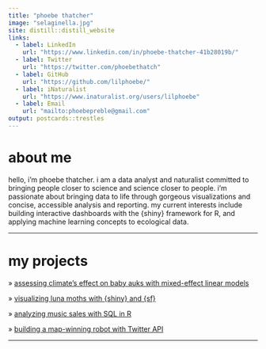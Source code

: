 ```yaml
---
title: "phoebe thatcher"
image: "selaginella.jpg"
site: distill::distill_website
links:
  - label: LinkedIn
    url: "https://www.linkedin.com/in/phoebe-thatcher-41b28019b/"
  - label: Twitter
    url: "https://twitter.com/phoebethatch"
  - label: GitHub
    url: "https://github.com/lilphoebe/"
  - label: iNaturalist
    url: "https://www.inaturalist.org/users/lilphoebe"
  - label: Email
    url: "mailto:phoebepreble@gmail.com"
output: postcards::trestles
---
```

<style type="text/css">
@font-face {
  font-family: 'Computer Modern';
  src: url('Serif/cmunrm.eot'); /* IE9 Compat Modes */
  src: url('Serif/cmunrm.eot?#iefix') format('embedded-opentype'), /* IE6-IE8 */
       url('Serif/cmunrm.woff') format('woff'), /* Modern Browsers */
       url('Serif/cmunrm.ttf')  format('truetype'), /* Safari, Android, iOS */
       url('Serif/cmunrm.csg#svgFontName') format('svg'); /* Legacy iOS */
}
</style>

# about me

hello, i'm phoebe thatcher. i am a data analyst and naturalist committed to bringing people closer to science and science closer to people. i'm passionate about bringing data to life through gorgeous visualizations and concise, accessible analysis and reporting. my current interests include building interactive dashboards with the {shiny} framework for R, and applying machine learning concepts to ecological data.

---

# my projects

» [assessing climate's effect on baby auks with mixed-effect linear models](seabirdforweb.html)

» [visualizing luna moths with {shiny} and {sf}](https://phoebethatch.shinyapps.io/lunadash/)

» [analyzing music sales with SQL in R](businessquestions.html)

» [building a map-winning robot with Twitter API](https://github.com/lilphoebe/freemaps)

---

